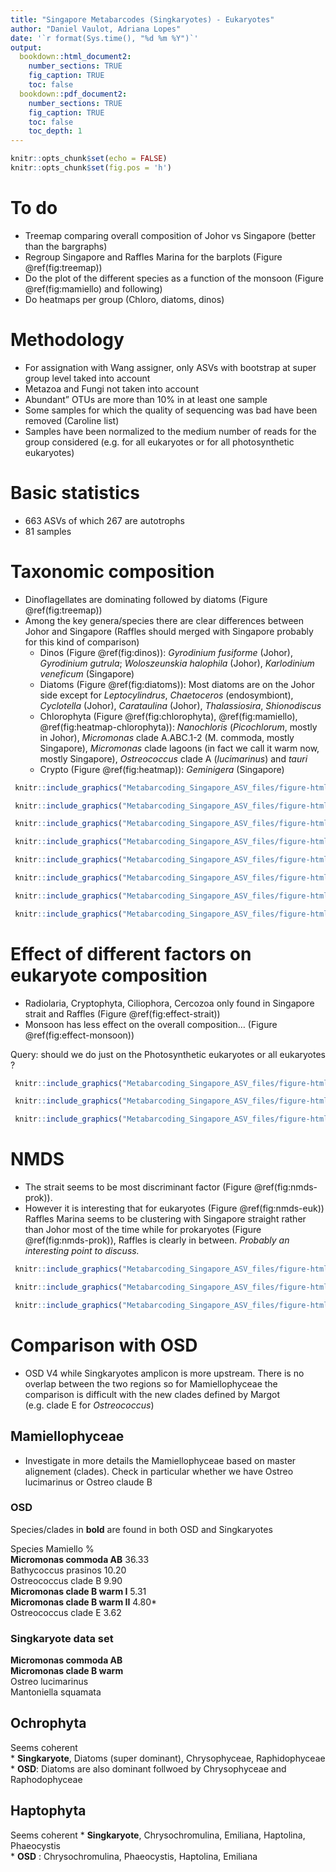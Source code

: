 ```yaml
---
title: "Singapore Metabarcodes (Singkaryotes) - Eukaryotes"
author: "Daniel Vaulot, Adriana Lopes"
date: '`r format(Sys.time(), "%d %m %Y")`'
output:
  bookdown::html_document2:
    number_sections: TRUE
    fig_caption: TRUE
    toc: false
  bookdown::pdf_document2:
    number_sections: TRUE
    fig_caption: TRUE
    toc: false
    toc_depth: 1
---
```



```r
knitr::opts_chunk$set(echo = FALSE)
knitr::opts_chunk$set(fig.pos = 'h')
```

# To do
* Treemap comparing overall composition of Johor vs Singapore (better than the bargraphs)
* Regroup Singapore and Raffles Marina for the barplots (Figure \@ref(fig:treemap))
* Do the plot of the different species as a function of the monsoon  (Figure \@ref(fig:mamiello) and following)
* Do heatmaps per group (Chloro, diatoms, dinos)



# Methodology
* For assignation with Wang assigner, only ASVs with bootstrap at super group level taked into account
* Metazoa and Fungi not taken into account
* Abundant" OTUs are more than 10% in at least one sample
* Some samples for which the quality of sequencing was bad have been removed (Caroline list)
* Samples have been normalized to the medium number of reads for the group considered (e.g. for all eukaryotes or for all photosynthetic eukaryotes)

# Basic statistics
* 663 ASVs of which 267 are autotrophs
* 81 samples

# Taxonomic composition

* Dinoflagellates are dominating followed by diatoms  (Figure \@ref(fig:treemap))
* Among the key genera/species there are clear differences between Johor and Singapore (Raffles should merged with Singapore probably for this kind of comparison)
    * Dinos  (Figure \@ref(fig:dinos)): *Gyrodinium fusiforme* (Johor), *Gyrodinium gutrula*; *Woloszeunskia halophila* (Johor), *Karlodinium veneficum* (Singapore)
    * Diatoms  (Figure \@ref(fig:diatoms)): Most diatoms are on the Johor side except for *Leptocylindrus*, *Chaetoceros* (endosymbiont), *Cyclotella* (Johor), *Carataulina* (Johor), *Thalassiosira*, *Shionodiscus*
    * Chlorophyta  (Figure \@ref(fig:chlorophyta),  \@ref(fig:mamiello), \@ref(fig:heatmap-chlorophyta)): *Nanochloris* (*Picochlorum*, mostly in Johor), *Micromonas* clade A.ABC.1-2 (M. commoda, mostly Singapore), *Micromonas* clade lagoons (in fact we call it warm now, mostly Singapore), *Ostreococcus* clade A (*lucimarinus*) and *tauri*
    * Crypto   (Figure \@ref(fig:heatmap)): *Geminigera* (Singapore)

```r
 knitr::include_graphics("Metabarcoding_Singapore_ASV_files/figure-html/treemap-1.png", dpi=72)
```

```r
 knitr::include_graphics("Metabarcoding_Singapore_ASV_files/figure-html/abundant_species-1.png", dpi=72)
```

```r
 knitr::include_graphics("Metabarcoding_Singapore_ASV_files/figure-html/heatmaps-2.png", dpi=72)
```


```r
 knitr::include_graphics("Metabarcoding_Singapore_ASV_files/figure-html/heatmap-chlorophyta-1.png", dpi=72)
```


```r
 knitr::include_graphics("Metabarcoding_Singapore_ASV_files/figure-html/bar_plot_genera-1.png", dpi=72)
```

```r
 knitr::include_graphics("Metabarcoding_Singapore_ASV_files/figure-html/bar_plot_species-1.png", dpi=72)
```

```r
 knitr::include_graphics("Metabarcoding_Singapore_ASV_files/figure-html/bar_plot_species-2.png", dpi=72)
```

```r
 knitr::include_graphics("Metabarcoding_Singapore_ASV_files/figure-html/bar_plot_species-3.png", dpi=72)
```



# Effect of different factors on eukaryote composition


* Radiolaria, Cryptophyta, Ciliophora, Cercozoa only found in Singapore strait and Raffles (Figure \@ref(fig:effect-strait))
* Monsoon has less effect on the overall composition... (Figure \@ref(fig:effect-monsoon))

Query: should we do just on the Photosynthetic eukaryotes or all eukaryotes ?

```r
 knitr::include_graphics("Metabarcoding_Singapore_ASV_files/figure-html/bar_plot_factors-2.png", dpi=72)
```
```r
 knitr::include_graphics("Metabarcoding_Singapore_ASV_files/figure-html/bar_plot_factors-5.png", dpi=72)
```
```r
 knitr::include_graphics("Metabarcoding_Singapore_ASV_files/figure-html/bar_plot_factors-8.png", dpi=72)
```


# NMDS
* The strait seems to be most discriminant factor (Figure \@ref(fig:nmds-prok)).  
* However it is interesting that for eukaryotes (Figure \@ref(fig:nmds-euk)) Raffles Marina seems to be clustering with Singapore straight rather than Johor most of the time while for prokaryotes (Figure \@ref(fig:nmds-prok)), Raffles is clearly in between.  *Probably an interesting point to discuss.*

```r
 knitr::include_graphics("Metabarcoding_Singapore_ASV_files/figure-html/nmds_all-1.png", dpi=72)
```

```r
 knitr::include_graphics("Metabarcoding_Singapore_ASV_files/figure-html/nmds_all-3.png", dpi=72)
```

```r
 knitr::include_graphics("Metabarcoding_Singapore_ASV_files/figure-html/nmds_all-5.png", dpi=72)
```


# Comparison with OSD

* OSD V4 while Singkaryotes amplicon is more upstream.  There is no overlap between the two regions so for Mamiellophyceae the comparison is difficult with the new clades defined by Margot (e.g. clade E for *Ostreococcus*)

## Mamiellophyceae
* Investigate in more details the Mamiellophyceae based on master alignement (clades). Check in particular whether we have Ostreo lucimarinus or Ostreo claude B

### OSD

Species/clades in **bold** are found in both OSD and Singkaryotes

Species	Mamiello %  
**Micromonas commoda AB**	 36.33  
Bathycoccus prasinos	 10.20   
Ostreococcus clade B	 9.90   
**Micromonas clade B warm I**	 5.31   
**Micromonas clade B warm II**	 4.80*  
Ostreococcus clade E	 3.62   

### Singkaryote data set

**Micromonas commoda AB**  
**Micromonas clade B warm**  
Ostreo lucimarinus  
Mantoniella squamata  

## Ochrophyta

Seems coherent  
* **Singkaryote**, Diatoms (super dominant), Chrysophyceae, Raphidophyceae  
* **OSD**: Diatoms are also dominant follwoed by Chrysophyceae and Raphodophyceae  

## Haptophyta

Seems coherent 
* **Singkaryote**, Chrysochromulina, Emiliana, Haptolina, Phaeocystis  
* **OSD** : Chrysochromulina, Phaeocystis, Haptolina, Emiliana  


